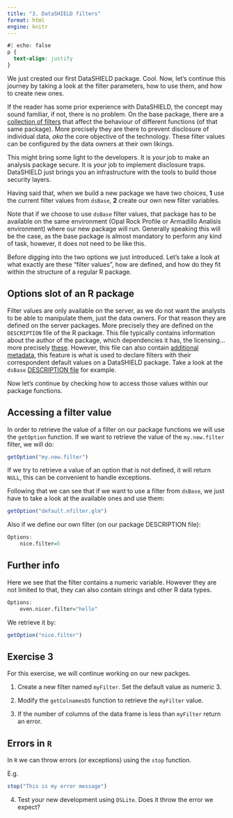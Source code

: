 ```yaml
---
title: "3. DataSHIELD filters"
format: html
engine: knitr
---
```


```css
#| echo: false
p {
  text-align: justify
}
```

We just created our first DataSHIELD package. Cool. Now, let's continue this journey by taking a look at the filter parameters, how to use them, and how to create new ones.

If the reader has some prior experience with DataSHIELD, the concept may sound familiar, if not, there is no problem. On the base package, there are a [collection of filters](https://data2knowledge.atlassian.net/wiki/spaces/DSDEV/pages/714768398/Disclosure+control) that affect the behaviour of different functions (of that same package). More precisely they are there to prevent disclosure of individual data, _aka_ the core objective of the technology. These filter values can be configured by the data owners at their own likings.

This might bring some light to the developers. It is _your_ job to make an analysis package secure. It is _your_ job to implement disclosure traps. DataSHIELD just brings you an infrastructure with the tools to build those security layers.

Having said that, when we build a new package we have two choices, **1** use the current filter values from `dsBase`, **2** create our own new filter variables.

::: {.callout-note}
Note that if we choose to use `dsBase` filter values, that package has to be available on the same environment (Opal Rock Profile or Armadillo Analisis environment) where our new package will run. Generally speaking this will be the case, as the base package is almost mandatory to perform any kind of task, however, it does not need to be like this.
:::

Before digging into the two options we just introduced. Let's take a look at what exactly are these "filter values", how are defined, and how do they fit within the structure of a regular R package.

## Options slot of an R package

Filter values are only available on the server, as we do not want the analysts to be able to manipulate them, just the data owners. For that reason they are defined on the server packages. More precisely they are defined on the `DESCRIPTION` file of the R package. This file typically contains information about the author of the package, which dependencies it has, the licensing... more precisely [these](https://r-pkgs.org/description.html#the-description-file). However, this file can also contain [additional metadata](https://r-pkgs.org/description.html#sec-description-custom-fields), this feature is what is used to declare filters with their correspondent default values on a DataSHIELD package. Take a look at the `dsBase` [DESCRIPTION file](https://github.com/datashield/dsBase/blob/master/DESCRIPTION#L185-L196) for example.

Now let's continue by checking how to access those values within our package functions.

## Accessing a filter value

In order to retrieve the value of a filter on our package functions we will use the `getOption` function. If we want to retrieve the value of the `my.new.filter` filter, we will do:

```r
getOption("my.new.filter")
```

::: {.callout-note}
If we try to retrieve a value of an option that is not defined, it will return `NULL`, this can be convenient to handle exceptions.
:::

Following that we can see that if we want to use a filter from `dsBase`, we just have to take a look at the available ones and use them:

```r
getOption("default.nfilter.glm")
```

Also if we define our own filter (on our package DESCRIPTION file):

```r
Options:
    nice.filter=5
```

::: {.callout-tip collapse="true"}
## Further info

Here we see that the filter contains a numeric variable. However they are not limited to that, they can also contain strings and other R data types.

```r
Options:
    even.nicer.filter="hello"
```
:::

We retrieve it by:

```r
getOption("nice.filter")
```

## Exercise 3

For this exercise, we will continue working on our new packges.

1. Create a new filter named `myFilter`. Set the default value as numeric 3.

2. Modify the `getColnamesDS` function to retrieve the `myFilter` value.

3. If the number of columns of the data frame is less than `myFilter` return an error.

::: {.callout-tip collapse="true"}
## Errors in `R`

In `R` we can throw errors (or exceptions) using the `stop` function.

E.g.
```r
stop("This is my error message")
```
:::

4. Test your new development using `DSLite`. Does it throw the error we expect?

